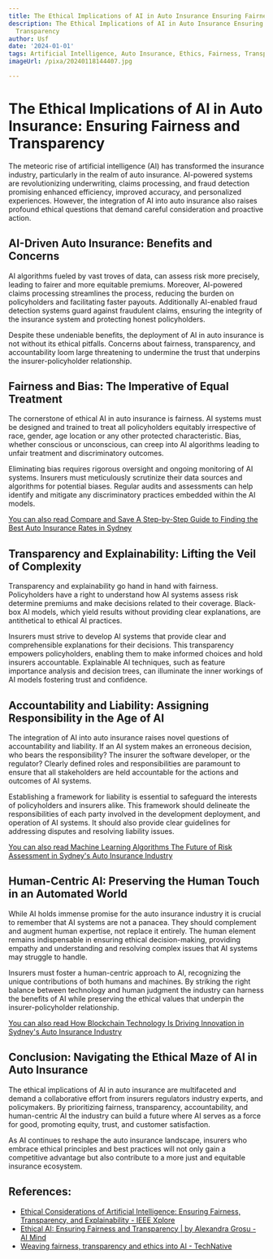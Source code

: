 ```yaml
---
title: The Ethical Implications of AI in Auto Insurance Ensuring Fairness and Transparency
description: The Ethical Implications of AI in Auto Insurance Ensuring Fairness and
  Transparency
author: Usf
date: '2024-01-01'
tags: Artificial Intelligence, Auto Insurance, Ethics, Fairness, Transparency
imageUrl: /pixa/20240118144407.jpg

---
```

# The  Ethical Implications of AI in Auto Insurance: Ensuring Fairness and Transparency

The meteoric rise  of artificial intelligence (AI) has transformed  the insurance industry, particularly in the realm of auto insurance.  AI-powered systems are revolutionizing underwriting, claims processing, and fraud detection promising enhanced efficiency, improved accuracy, and personalized experiences. However, the integration of AI into auto insurance also raises profound ethical questions that demand careful consideration and proactive action.

## AI-Driven Auto Insurance: Benefits and Concerns

AI algorithms fueled by vast troves of data, can assess risk more precisely, leading to fairer and more equitable premiums. Moreover, AI-powered claims processing streamlines the process, reducing the burden on policyholders and facilitating faster payouts. Additionally AI-enabled fraud detection systems guard  against fraudulent claims, ensuring the  integrity of the insurance system and protecting  honest policyholders.

Despite these undeniable  benefits, the deployment of  AI in auto insurance is not without its ethical pitfalls. Concerns about fairness, transparency, and accountability loom large threatening to undermine the trust that underpins the insurer-policyholder relationship.

## Fairness and Bias: The Imperative of Equal  Treatment

The cornerstone of  ethical AI in  auto insurance is fairness. AI systems must  be  designed and trained to treat all policyholders equitably irrespective of  race, gender, age location or any other protected  characteristic.  Bias, whether  conscious  or  unconscious,  can creep into  AI algorithms leading to unfair treatment and discriminatory outcomes.

Eliminating  bias requires rigorous oversight and ongoing monitoring of AI systems. Insurers  must meticulously scrutinize their data sources and  algorithms for potential biases.  Regular audits and assessments can help identify and mitigate any discriminatory  practices embedded within the AI models.

[You can also read Compare and Save  A Step-by-Step Guide to Finding the Best Auto Insurance Rates in Sydney](Compare%20and%20Save%20A%20Step-by-Step%20Guide%20to%20Finding%20the%20Best%20Auto%20Insurance%20Rates%20in%20Sydney)


## Transparency  and Explainability:  Lifting the Veil of Complexity

Transparency and explainability go hand in hand with fairness. Policyholders have a right to understand how AI systems assess risk determine premiums and make decisions related to their  coverage. Black-box AI models,  which yield results without providing clear explanations,  are antithetical to ethical AI practices.

Insurers must strive to develop  AI systems that  provide  clear and comprehensible explanations for their decisions.  This transparency empowers policyholders, enabling them to make informed choices and hold insurers accountable. Explainable AI techniques, such as feature importance analysis and decision trees, can  illuminate the inner workings  of AI models fostering trust  and  confidence.

## Accountability and Liability: Assigning Responsibility in the Age of AI

The integration of AI into auto insurance raises novel questions of accountability  and liability. If an AI system  makes an erroneous decision, who  bears the responsibility?  The insurer  the  software developer, or the regulator? Clearly defined  roles and responsibilities are paramount to ensure that all stakeholders are held accountable for the actions and outcomes of AI systems.

Establishing a framework for liability is essential to safeguard the interests  of policyholders and insurers alike.  This framework should delineate the responsibilities of each party involved in the development  deployment,  and operation of AI systems. It should also provide clear guidelines for addressing disputes and  resolving liability issues.

[You can also read Machine Learning Algorithms The Future of Risk Assessment  in Sydney's Auto Insurance Industry](Machine%20Learning%20Algorithms%20The%20Future%20of%20Risk%20Assessment%20in%20Sydney%27s%20Auto%20Insurance%20Industry)


## Human-Centric AI: Preserving the Human Touch in an Automated  World

While AI holds immense promise for the auto insurance industry it  is crucial to remember that AI systems  are not a panacea. They should complement and augment human expertise, not replace it entirely. The human element remains indispensable in ensuring ethical decision-making, providing empathy  and understanding  and resolving complex issues  that AI systems may struggle to handle.

Insurers must foster a human-centric  approach to AI, recognizing the unique contributions  of both humans and machines. By striking the right balance between technology and human judgment  the industry can harness the benefits of AI while  preserving the ethical values that underpin the insurer-policyholder relationship.

[You can also read How Blockchain  Technology Is Driving Innovation in Sydney's Auto Insurance Industry](How%20Blockchain%20Technology%20Is%20Driving%20Innovation%20in%20Sydney%27s%20Auto%20Insurance%20Industry)


## Conclusion: Navigating the Ethical Maze  of AI in Auto Insurance

The ethical implications  of AI in  auto insurance are multifaceted and demand a collaborative effort from insurers regulators industry experts, and policymakers. By prioritizing  fairness,  transparency, accountability, and human-centric AI the industry can build a future where AI serves as a force for good, promoting equity, trust, and customer satisfaction.

As AI continues to reshape  the auto insurance landscape, insurers who embrace  ethical principles and best practices will not only gain a competitive advantage but also contribute to a more just and equitable insurance ecosystem.

## References:
- [Ethical Considerations of Artificial Intelligence: Ensuring Fairness, Transparency, and Explainability - IEEE Xplore](https://ieeexplore.ieee.org/document/10033140/)
- [Ethical AI: Ensuring Fairness and Transparency | by Alexandra Grosu - AI Mind](https://pub.aimind.so/ethical-ai-ensuring-fairness-and-transparency-32fbcd1cad12)
- [Weaving fairness, transparency and ethics into AI - TechNative](https://technative.io/fairness-transparency-ethics-ai/)
